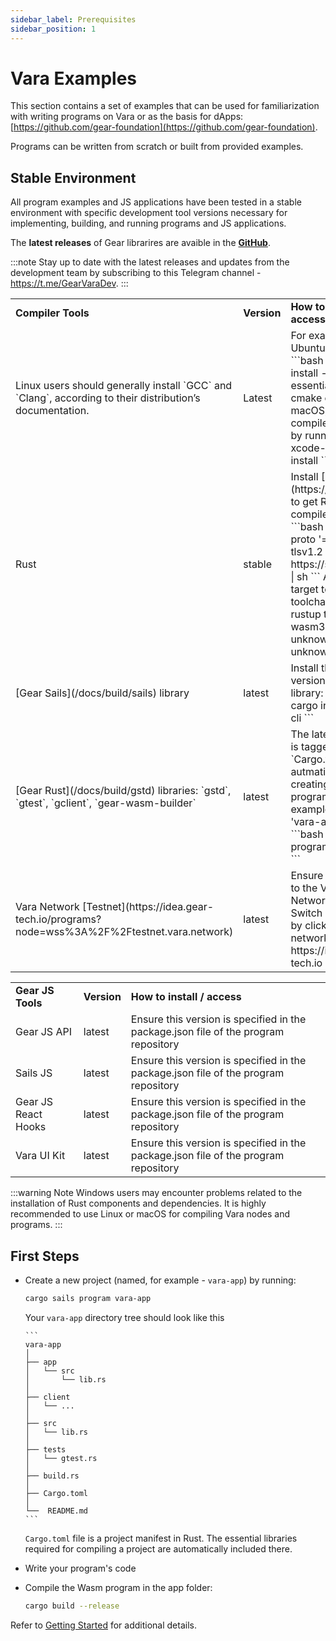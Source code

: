 ```yaml
---
sidebar_label: Prerequisites
sidebar_position: 1
---
```



# Vara Examples

This section contains a set of examples that can be used for familiarization with writing programs on Vara or as the basis for dApps: [https://github.com/gear-foundation](https://github.com/gear-foundation).

Programs can be written from scratch or built from provided examples.

## Stable Environment

All program examples and JS applications have been tested in a stable environment with specific development tool versions necessary for implementing, building, and running programs and JS applications.

<!--
A local development environment can be configured according to the information provided below or by using a pre-configured Docker image as described in the [Using Docker](#using-docker) section.
-->

The **latest releases** of Gear librarires are avaible in the **[GitHub](https://github.com/gear-tech/gear/releases)**.

:::note
Stay up to date with the latest releases and updates from the development team by subscribing to this Telegram channel - https://t.me/GearVaraDev.
:::

<table>
<tr>
<td><b>Compiler Tools</b></td> 
<td><b>Version</b></td> 
<td><b>How to install / access</b></td>
</tr>

<tr>
<td>Linux users should generally install `GCC` and `Clang`, according to their distribution’s documentation.</td>
<td>Latest</td>
<td>
For example, on Ubuntu use:
```bash
sudo apt install -y build-essential clang cmake curl
```
On macOS, install a compiler toolset by running:
```bash
xcode-select --install
```
</td>
</tr>

<tr>
<td>Rust</td>
<td>stable</td>
<td>
Install [Rustup](https://rustup.rs/) to get Rust compiler ready:
```bash
curl --proto '=https' --tlsv1.2 -sSf https://sh.rustup.rs | sh
```
Add Wasm target to the toolchain:
```bash
rustup target add wasm32-unknown-unknown
```
</td>
</tr>

<tr>
<td>[Gear Sails](/docs/build/sails) library</td>
<td>latest</td>
<td>
Install the latest version of Sails library:
```bash
cargo install sails-cli
```
</td>
</tr>

<tr>
<td>[Gear Rust](/docs/build/gstd) libraries: `gstd`, `gtest`, `gclient`, `gear-wasm-builder`</td>
<td>latest</td>
<td>
The latest version is tagged in the `Cargo.toml` file autmatically when creating a new program (for example named 'vara-app'):
```bash
cargo sails program vara-app
```
</td>
</tr>

<tr>
<td>Vara Network [Testnet](https://idea.gear-tech.io/programs?node=wss%3A%2F%2Ftestnet.vara.network)</td>
<td>latest</td>
<td>
Ensure connection to the Vara Network Testnet. Switch networks by clicking on the network name in https://idea.gear-tech.io
</td>
</tr>
</table>

<table>
<tr>
<td><b>Gear JS Tools</b></td>
<td><b>Version</b></td>
<td><b>How to install / access</b></td>
</tr>
<tr>
<td>Gear JS API</td>
<td>latest</td>
<td>Ensure this version is specified in the package.json file of the program repository</td>
</tr> 
<tr>
<td>Sails JS</td>
<td>latest</td>
<td>Ensure this version is specified in the package.json file of the program repository</td>
</tr>
<tr>
<td>Gear JS React Hooks</td>
<td>latest</td>
<td>Ensure this version is specified in the package.json file of the program repository</td>
</tr>
<tr>
<td>Vara UI Kit</td>
<td>latest</td>
<td>Ensure this version is specified in the package.json file of the program repository</td>
</tr>
</table>

:::warning Note
Windows users may encounter problems related to the installation of Rust components and dependencies.
It is highly recommended to use Linux or macOS for compiling Vara nodes and programs.
:::


## First Steps

- Create a new project (named, for example - `vara-app`) by running:

    ```bash
    cargo sails program vara-app
    ```

  Your `vara-app` directory tree should look like this

      ```
      vara-app
      │
      ├── app
      │   └── src
      │       └── lib.rs
      │
      ├── client
      │   └── ...
      │
      ├── src
      │   └── lib.rs     
      │
      ├── tests
      │   └── gtest.rs
      │
      ├── build.rs
      │
      ├── Cargo.toml
      │
      └──  README.md
      ```


  `Cargo.toml` file is a project manifest in Rust. The essential libraries required for compiling a project are automatically included there.

- Write your program's code

- Compile the Wasm program in the app folder:

    ```bash
    cargo build --release
    ```

Refer to [Getting Started](/docs/getting-started-in-5-minutes.md) for additional details.

<!--

## Using Docker

A pre-configured Docker image can be used to build and test programs. The image contains all necessary tools and dependencies for building and running programs and JS applications.

The source code of the image is available on [GitHub](https://github.com/gear-foundation/gear-env).

To use the image, install Docker on the machine. Installation instructions for different operating systems are available on the [Docker website](https://docs.docker.com/get-docker/).

After installing Docker, pull the image from Docker Hub:

```bash
docker pull ghcr.io/gear-foundation/gear-env:stable
```

Run the image with the following command:

```bash
docker run --rm --name gear-env -itd ghcr.io/gear-foundation/gear-env:stable bash
```

The command will run the image in the background and provide access to the container's shell. Access the container's shell with:

```bash
docker exec -it gear-env bash
```

Copy a program to be built to the container (use the `gear-app` created above):

```bash
docker cp ./gear-app gear-env:/root
```

Build the program:

```bash
docker exec -itw /root/gear-app gear-env cargo build --release
```

The compiled program will be available in the `target/wasm32-unknown-unknown/release` folder inside the container. Copy it to the local machine:

```bash
docker cp gear-env:/root/gear-app/target/wasm32-unknown-unknown/release/. ./
```

Stop the Docker container after use:

```shell
docker stop gear-env
```
-->